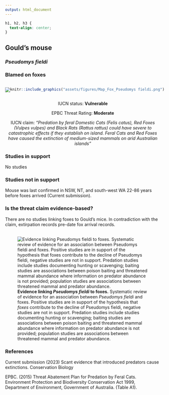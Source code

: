 ```yaml
---
output: html_document
---
```

```css
h1, h2, h3 {
  text-align: center;
}
```

## **Gould's mouse**
### *Pseudomys fieldi*
### Blamed on foxes

:::: {style="display: flex;"}

[![](assets/photos/Pseudomys fieldi.png)](https://www.inaturalist.org/photos/136753?size=original)

::: {}

:::

::: {}
  ```r
  knitr::include_graphics("assets/figures/Map_Fox_Pseudomys fieldi.png")
  ```
:::

::::
<center>
IUCN status: **Vulnerable**

EPBC Threat Rating: **Moderate**

IUCN claim: *"Predation by feral Domestic Cats (Felis catus), Red Foxes (Vulpes vulpes) and Black Rats (Rattus rattus) could have severe to catastrophic effects if they establish on island. Feral Cats and Red Foxes have caused the extinction of medium-sized mammals on arid Australian islands"*

</center>

### Studies in support

No studies

### Studies not in support

Mouse was last confirmed in NSW, NT, and south-west WA 22-86 years before foxes arrived (Current submission).

### Is the threat claim evidence-based?

There are no studies linking foxes to Gould's mice. In contradiction with the claim, extirpation records pre-date fox arrival records.
<br>
<br>

![**Evidence linking *Pseudomys fieldi* to foxes.** Systematic review of evidence for an association between *Pseudomys fieldi* and foxes. Positive studies are in support of the hypothesis that *foxes* contribute to the decline of Pseudomys fieldi, negative studies are not in support. Predation studies include studies documenting hunting or scavenging; baiting studies are associations between poison baiting and threatened mammal abundance where information on predator abundance is not provided; population studies are associations between threatened mammal and predator abundance.](assets/figures/Main_Evidence_Fox_Pseudomys fieldi.png)

### References



Current submission (2023) Scant evidence that introduced predators cause extinctions. Conservation Biology

EPBC. (2015) Threat Abatement Plan for Predation by Feral Cats. Environment Protection and Biodiversity Conservation Act 1999, Department of Environment, Government of Australia. (Table A1).

